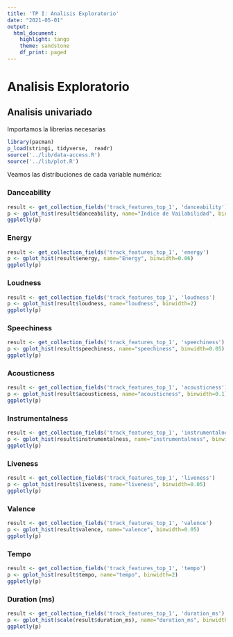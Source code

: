 ```yaml
---
title: 'TP I: Analisis Exploratorio'
date: "2021-05-01"
output:
  html_document:
    highlight: tango
    theme: sandstone
    df_print: paged
---
```


# Analisis Exploratorio

## Analisis univariado

Importamos la librerias necesarias
```r
library(pacman)
p_load(stringi, tidyverse,  readr)
source('../lib/data-access.R')
source('../lib/plot.R')
```


Veamos las distribuciones de cada variable numérica:

### Danceability

```r
result <- get_collection_fields('track_features_top_1', 'danceability')
p <- gplot_hist(result$danceability, name="Indice de Vailabilidad", binwidth=0.06)
ggplotly(p)
```

### Energy

```r
result <- get_collection_fields('track_features_top_1', 'energy')
p <- gplot_hist(result$energy, name="Energy", binwidth=0.06)
ggplotly(p)
```

### Loudness

```r
result <- get_collection_fields('track_features_top_1', 'loudness')
p <- gplot_hist(result$loudness, name="loudness", binwidth=2)
ggplotly(p)
```

### Speechiness

```r
result <- get_collection_fields('track_features_top_1', 'speechiness')
p <- gplot_hist(result$speechiness, name="speechiness", binwidth=0.05)
ggplotly(p)
```


### Acousticness

```r
result <- get_collection_fields('track_features_top_1', 'acousticness')
p <- gplot_hist(result$acousticness, name="acousticness", binwidth=0.1)
ggplotly(p)
```

### Instrumentalness

```r
result <- get_collection_fields('track_features_top_1', 'instrumentalness')
p <- gplot_hist(result$instrumentalness, name="instrumentalness", binwidth=0.05)
ggplotly(p)
```

### Liveness

```r
result <- get_collection_fields('track_features_top_1', 'liveness')
p <- gplot_hist(result$liveness, name="liveness", binwidth=0.05)
ggplotly(p)
```

### Valence

```r
result <- get_collection_fields('track_features_top_1', 'valence')
p <- gplot_hist(result$valence, name="valence", binwidth=0.05)
ggplotly(p)
```

### Tempo

```r
result <- get_collection_fields('track_features_top_1', 'tempo')
p <- gplot_hist(result$tempo, name="tempo", binwidth=2)
ggplotly(p)
```

### Duration (ms)

```r
result <- get_collection_fields('track_features_top_1', 'duration_ms')
p <- gplot_hist(scale(result$duration_ms), name="duration_ms", binwidth=0.1)
ggplotly(p)
```



